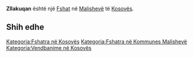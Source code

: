 {{Fshat në Kosovës
 | Emri                = Zllakuqan
| sqi_N_name = Zllakuqan
| sqi_N_FULL_NAME_RO = Zllakuqan
| sqi_N_FULL_NAME_ND_RO = Zllakuqan
| sqi_N_SORT_NAME_RG = ZLLAKUQAN
| sqi_N_FULL_NAME_RG = Zllakuqan
| sqi_N_FULL_NAME_ND_RG = Zllakuqan
| sqi_V_name = Zllakuqi
| sqi_V_FULL_NAME_RO = Zllakuqi Zllokuqan
| sqi_V_FULL_NAME_ND_RO = Zllakuqi Zllokuqan
| sqi_V_SORT_NAME_RG = ZLLAKUQI ZLLOKUQAN
| sqi_V_FULL_NAME_RG = Zllakuqi Zllokuqan
| sqi_V_FULL_NAME_ND_RG = Zllakuqi Zllokuqan
| srp_N_name = Zlokućane
| srp_N_FULL_NAME_RO = Zlokućane
| srp_N_FULL_NAME_ND_RO = Zlokucane
| srp_N_SORT_NAME_RG = ZLOKUCANE
| srp_N_FULL_NAME_RG = Zlokućane
| srp_N_FULL_NAME_ND_RG = Zlokucane
| srp_NS_name = Злокућане
| srp_NS_FULL_NAME_RO = Злокућане
| srp_NS_FULL_NAME_ND_RO = Злокућане
| srp_NS_SORT_NAME_RG = ЗЛОКУЋАНЕ
| srp_NS_FULL_NAME_RG = Злокућане
| srp_NS_FULL_NAME_ND_RG = Злокућане

 | Emri (Rasa dhanore) = 
 | Figura              = 
 | Shteti              = Kosovo
 | Komuna              = Malishevë
 | Kodi postar         = 
 | Sipërfaqja          = 

 | Popullsia           = 

 | Regj. i popullsisë  = 
 | Dend. e popullsisë  = 
 | Faqja zyrtare       = 
 <!--- Koordinatat ----> 
 | Gjerësia            = 42.503821
 | Gjatësia            = 21.021847
 | Lartësia            = 
}}
'''Zllakuqan''' është një [[Fshat]] në [[Malishevë]] të [[Kosovës]].

<!-- == Gjeografia == -->
<!-- == Historia == -->
<!-- == Demografia == -->
== Shih edhe ==
{{Komuna Malishevë}}
{{Kosovo-Administrata-Cung}}

[[Kategoria:Fshatra në Kosovës]]
[[Kategoria:Fshatra në Kommunes Malishevë]]
[[Kategoria:Vendbanime në Kosovës]]